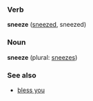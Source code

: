 ===Verb===
'''sneeze''' ([[sneezed]], sneezed)

===Noun===
'''sneeze''' (plural: [[sneezes]])

===See also===
*[[bless you]]